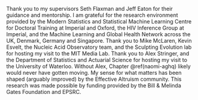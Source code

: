 Thank you to my supervisors Seth Flaxman and Jeff Eaton for their guidance and mentorship.
I am grateful for the research environment provided by the Modern Statistics and Statistical Machine Learning Centre for Doctoral Training at Imperial and Oxford, the HIV Inference Group at Imperial, and the Machine Learning and Global Health Network across the UK, Denmark, Germany and Singapore.
Thank you to Mike McLaren, Kevin Esvelt, the Nucleic Acid Observatory team, and the Sculpting Evolution lab for hosting my visit to the MIT Media Lab.
<!-- Boston: Lenni, Lenny, Simon, Janika, Frances, Geetha, Leilani, Tammy. -->
Thank you to Alex Stringer, and the Department of Statistics and Actuarial Science for hosting my visit to the University of Waterloo.
Without Alex, Chapter \@ref(naomi-aghq) likely would never have gotten moving.
My sense for what matters has been shaped (arguably improved) by the Effective Altruism community.
This research was made possible by funding provided by the Bill & Melinda Gates Foundation and EPSRC.
<!-- Parents: Deborah, Karl. -->
<!-- Grandparents: Kath, Tony. -->
<!-- 42 Sharon Gardens: Dewi, Henry, Jerome, Johnny, Tamara -->

\begin{flushright}
Adam Howes \\
Imperial College London\\
December 2023
\end{flushright}

